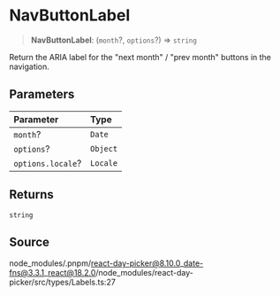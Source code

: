 # NavButtonLabel

<a id="undefined" name="undefined"></a>

> **NavButtonLabel**: (`month`?, `options`?) => `string`

Return the ARIA label for the "next month" / "prev month" buttons in the navigation.

## Parameters

| Parameter | Type |
| :------ | :------ |
| `month`? | `Date` |
| `options`? | `Object` |
| `options.locale`? | `Locale` |

## Returns

`string`

## Source

node\_modules/.pnpm/react-day-picker@8.10.0\_date-fns@3.3.1\_react@18.2.0/node\_modules/react-day-picker/src/types/Labels.ts:27

